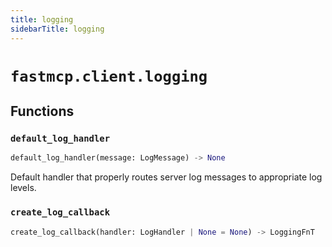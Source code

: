 ```yaml
---
title: logging
sidebarTitle: logging
---
```


# `fastmcp.client.logging`

## Functions

### `default_log_handler` <sup><a href="https://github.com/Maxi91f/fastmcp/blob/main/src/fastmcp/client/logging.py#L15" target="_blank"><Icon icon="github" style="width: 14px; height: 14px;" /></a></sup>

```python
default_log_handler(message: LogMessage) -> None
```


Default handler that properly routes server log messages to appropriate log levels.


### `create_log_callback` <sup><a href="https://github.com/Maxi91f/fastmcp/blob/main/src/fastmcp/client/logging.py#L43" target="_blank"><Icon icon="github" style="width: 14px; height: 14px;" /></a></sup>

```python
create_log_callback(handler: LogHandler | None = None) -> LoggingFnT
```
